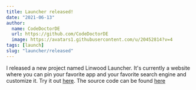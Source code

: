 ```yaml
---
title: Launcher released!
date: "2021-06-13"
author:
  name: CodeDoctorDE
  url: https://github.com/CodeDoctorDE
  image: https://avatars1.githubusercontent.com/u/20452814?v=4
tags: [launch]
slug: "launcher/released"
---
```


I released a new project named Linwood Launcher. It's currently a website where you can pin your favorite app and your favorite search engine and customize it. Try it out [here](https://launch.linwood.dev).
The source code can be found [here](https://github.com/LinwoodDev/Launcher)
